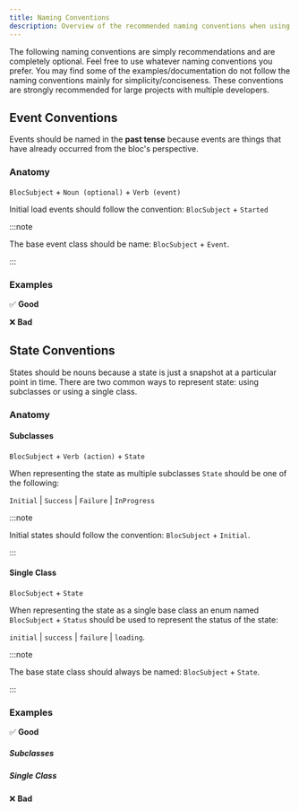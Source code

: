 ```yaml
---
title: Naming Conventions
description: Overview of the recommended naming conventions when using bloc.
---
```



The following naming conventions are simply recommendations and are completely
optional. Feel free to use whatever naming conventions you prefer. You may find
some of the examples/documentation do not follow the naming conventions mainly
for simplicity/conciseness. These conventions are strongly recommended for large
projects with multiple developers.

## Event Conventions

Events should be named in the **past tense** because events are things that have
already occurred from the bloc's perspective.

### Anatomy

`BlocSubject` + `Noun (optional)` + `Verb (event)`

Initial load events should follow the convention: `BlocSubject` + `Started`

:::note

The base event class should be name: `BlocSubject` + `Event`.

:::

### Examples

✅ **Good**

<EventExamplesGood1 />

❌ **Bad**

<EventExamplesBad1 />

## State Conventions

States should be nouns because a state is just a snapshot at a particular point
in time. There are two common ways to represent state: using subclasses or using
a single class.

### Anatomy

#### Subclasses

`BlocSubject` + `Verb (action)` + `State`

When representing the state as multiple subclasses `State` should be one of the
following:

`Initial` | `Success` | `Failure` | `InProgress`

:::note

Initial states should follow the convention: `BlocSubject` + `Initial`.

:::

#### Single Class

`BlocSubject` + `State`

When representing the state as a single base class an enum named `BlocSubject` +
`Status` should be used to represent the status of the state:

`initial` | `success` | `failure` | `loading`.

:::note

The base state class should always be named: `BlocSubject` + `State`.

:::

### Examples

✅ **Good**

##### Subclasses

<StateExamplesGood1Snippet />

##### Single Class

<SingleStateExamplesGood1Snippet />

❌ **Bad**

<StateExamplesBad1Snippet />
